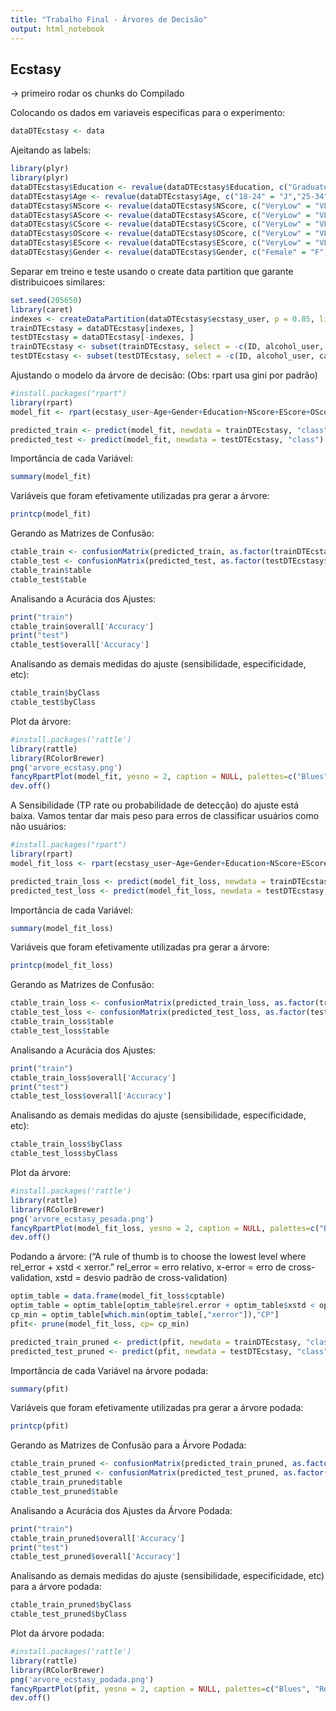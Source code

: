 ```yaml
---
title: "Trabalho Final - Árvores de Decisão"
output: html_notebook
---
```


## Ecstasy

-> primeiro rodar os chunks do Compilado

Colocando os dados em variaveis especificas para o experimento:

```r
dataDTEcstasy <- data
```

Ajeitando as labels:
```r
library(plyr)
library(plyr)
dataDTEcstasy$Education <- revalue(dataDTEcstasy$Education, c("Graduate degree"="Gdg", "Left school"="LS", "Professional certificate/ diploma"="Pct", "Some college or university, no certificate or degree"="Uwodg", "University degree"="Udg"))
dataDTEcstasy$Age <- revalue(dataDTEcstasy$Age, c("18-24" = "J","25-34" = "JA", "35-44" = "A", "45+" = "MI+"))
dataDTEcstasy$NScore <- revalue(dataDTEcstasy$NScore, c("VeryLow" = "VL", "Low" = "L", "Average" = "A", "High" = "H", "VeryHigh" = "H"))
dataDTEcstasy$AScore <- revalue(dataDTEcstasy$AScore, c("VeryLow" = "VL", "Low" = "L", "Average" = "A", "High" = "H", "VeryHigh" = "H"))
dataDTEcstasy$CScore <- revalue(dataDTEcstasy$CScore, c("VeryLow" = "VL", "Low" = "L", "Average" = "A", "High" = "H", "VeryHigh" = "H"))
dataDTEcstasy$OScore <- revalue(dataDTEcstasy$OScore, c("VeryLow" = "VL", "Low" = "L", "Average" = "A", "High" = "H", "VeryHigh" = "H"))
dataDTEcstasy$EScore <- revalue(dataDTEcstasy$EScore, c("VeryLow" = "VL", "Low" = "L", "Average" = "A", "High" = "H", "VeryHigh" = "H"))
dataDTEcstasy$Gender <- revalue(dataDTEcstasy$Gender, c("Female" = "F", "Male" = "M"))

```

Separar em treino e teste usando o create data partition que garante distribuicoes similares:

```r
set.seed(205650)
library(caret)
indexes <- createDataPartition(dataDTEcstasy$ecstasy_user, p = 0.85, list = FALSE)
trainDTEcstasy = dataDTEcstasy[indexes, ]
testDTEcstasy = dataDTEcstasy[-indexes, ]
trainDTEcstasy <- subset(trainDTEcstasy, select = -c(ID, alcohol_user, cannabis_user, stimulating_user))
testDTEcstasy <- subset(testDTEcstasy, select = -c(ID, alcohol_user, cannabis_user, stimulating_user))

```

Ajustando o modelo da árvore de decisão:
(Obs: rpart usa gini por padrão)
```r
#install.packages("rpart")
library(rpart)
model_fit <- rpart(ecstasy_user~Age+Gender+Education+NScore+EScore+OScore+AScore+CScore, data = trainDTEcstasy, method = "class", control = list(minsplit = 20))

predicted_train <- predict(model_fit, newdata = trainDTEcstasy, "class")
predicted_test <- predict(model_fit, newdata = testDTEcstasy, "class")

```

Importância de cada Variável:
```r
summary(model_fit)
```

Variáveis que foram efetivamente utilizadas pra gerar a árvore:
```r
printcp(model_fit)
```

Gerando as Matrizes de Confusão:

```r
ctable_train <- confusionMatrix(predicted_train, as.factor(trainDTEcstasy$ecstasy_user), positive = "1")
ctable_test <- confusionMatrix(predicted_test, as.factor(testDTEcstasy$ecstasy_user), positive = "1")
ctable_train$table
ctable_test$table

```

Analisando a Acurácia dos Ajustes:

```r
print("train")
ctable_train$overall['Accuracy']
print("test")
ctable_test$overall['Accuracy']

```

Analisando as demais medidas do ajuste (sensibilidade, especificidade, etc):

```r
ctable_train$byClass
ctable_test$byClass
```

Plot da árvore:

```r
#install.packages('rattle')
library(rattle)
library(RColorBrewer)
png('arvore_ecstasy.png')
fancyRpartPlot(model_fit, yesno = 2, caption = NULL, palettes=c("Blues", "Reds"))
dev.off()
```

A Sensibilidade (TP rate ou probabilidade de detecção) do ajuste está baixa. Vamos tentar dar mais peso para erros de classificar usuários como não usuários:

```r
#install.packages("rpart")
library(rpart)
model_fit_loss <- rpart(ecstasy_user~Age+Gender+Education+NScore+EScore+OScore+AScore+CScore, data = trainDTEcstasy, method = "class", control = list(minsplit = 20), parms = list(loss=matrix(c(0,1,2,0), byrow=TRUE, nrow=2)))

predicted_train_loss <- predict(model_fit_loss, newdata = trainDTEcstasy, "class")
predicted_test_loss <- predict(model_fit_loss, newdata = testDTEcstasy, "class")

```

Importância de cada Variável:

```r
summary(model_fit_loss)
```

Variáveis que foram efetivamente utilizadas pra gerar a árvore:

```r
printcp(model_fit_loss)
```

Gerando as Matrizes de Confusão:

```r
ctable_train_loss <- confusionMatrix(predicted_train_loss, as.factor(trainDTEcstasy$ecstasy_user), positive = "1")
ctable_test_loss <- confusionMatrix(predicted_test_loss, as.factor(testDTEcstasy$ecstasy_user), positive = "1")
ctable_train_loss$table
ctable_test_loss$table

```

Analisando a Acurácia dos Ajustes:

```r
print("train")
ctable_train_loss$overall['Accuracy']
print("test")
ctable_test_loss$overall['Accuracy']

```

Analisando as demais medidas do ajuste (sensibilidade, especificidade, etc):

```r
ctable_train_loss$byClass
ctable_test_loss$byClass
```

Plot da árvore:

```r
#install.packages('rattle')
library(rattle)
library(RColorBrewer)
png('arvore_ecstasy_pesada.png')
fancyRpartPlot(model_fit_loss, yesno = 2, caption = NULL, palettes=c("Blues", "Reds"))
dev.off()
```

Podando a árvore:
("A rule of thumb is to choose the lowest level where rel_error + xstd < xerror." rel_error = erro relativo, x-error = erro de cross-validation, xstd = desvio padrão de cross-validation)

```r
optim_table = data.frame(model_fit_loss$cptable)
optim_table = optim_table[optim_table$rel.error + optim_table$xstd < optim_table$xerror, ]
cp_min = optim_table[which.min(optim_table[,"xerror"]),"CP"]
pfit<- prune(model_fit_loss, cp= cp_min)

predicted_train_pruned <- predict(pfit, newdata = trainDTEcstasy, "class")
predicted_test_pruned <- predict(pfit, newdata = testDTEcstasy, "class")

```

Importância de cada Variável na árvore podada:
```r
summary(pfit)
```

Variáveis que foram efetivamente utilizadas pra gerar a árvore podada:

```r
printcp(pfit)
```

Gerando as Matrizes de Confusão para a Árvore Podada:

```r
ctable_train_pruned <- confusionMatrix(predicted_train_pruned, as.factor(trainDTEcstasy$ecstasy_user), positive = "1")
ctable_test_pruned <- confusionMatrix(predicted_test_pruned, as.factor(testDTEcstasy$ecstasy_user), positive = "1")
ctable_train_pruned$table
ctable_test_pruned$table

```

Analisando a Acurácia dos Ajustes da Árvore Podada:

```r
print("train")
ctable_train_pruned$overall['Accuracy']
print("test")
ctable_test_pruned$overall['Accuracy']

```

Analisando as demais medidas do ajuste (sensibilidade, especificidade, etc) para a árvore podada:

```r
ctable_train_pruned$byClass
ctable_test_pruned$byClass
```

Plot da árvore podada:

```r
#install.packages('rattle')
library(rattle)
library(RColorBrewer)
png('arvore_ecstasy_podada.png')
fancyRpartPlot(pfit, yesno = 2, caption = NULL, palettes=c("Blues", "Reds"))
dev.off()
```
